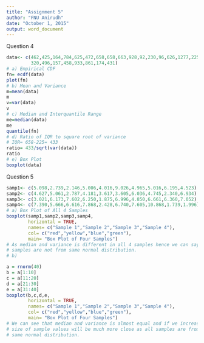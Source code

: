 ---
title: "Assignment 5"
author: "FNU Anirudh"
date: "October 1, 2015"
output: word_document
---
Question 4

```{r,eval=TRUE}
data<- c(462,425,164,784,625,472,658,658,663,928,92,230,96,626,1277,225,150,
         320,496,157,458,933,861,174,431)
# a) Empirical CDF
fn= ecdf(data)
plot(fn)
# b) Mean and Variance
m=mean(data)
m
v=var(data)
v
# c) Median and Interquantile Range
me=median(data)
me
quantile(fn)
# d) Ratio of IQR to square root of variance
# IQR= 658-225= 433
ratio= 433/sqrt(var(data))
ratio
# e) Box Plot
boxplot(data)

```

Question 5

```{r,eval=TRUE}
samp1<- c(5.098,2.739,2.146,5.006,4.016,9.026,4.965,5.016,6.195,4.523)
samp2<- c(4.627,5.061,2.787,4.181,3.617,3.605,6.036,4.745,2.340,6.934)
samp3<- c(3.021,6.173,7.602,6.250,1.875,6.996,4.850,6.661,6.360,7.052)
samp4<- c(7.390,5.666,6.616,7.868,2.428,6.740,7.605,10.868,1.739,1.996)
# a) Box Plot of All 4 Samples
boxplot(samp1,samp2,samp3,samp4,
        horizontal = TRUE,
        names= c("Sample 1","Sample 2","Sample 3","Sample 4"),
        col= c("red","yellow","blue","green"),
        main= "Box Plot of Four Samples")
# As median and variance is different in all 4 samples hence we can say that
# samples are not from same normal distribution.
# b) 

a = rnorm(40)
b = a[1:10]
c = a[11:20]
d = a[21:30]
e = a[31:40]
boxplot(b,c,d,e,
        horizontal = TRUE,
        names= c("Sample 1","Sample 2","Sample 3","Sample 4"),
        col= c("red","yellow","blue","green"),
        main= "Box Plot of Four Samples")
# We can see that median and variance is almost equal and if we increase
# size of sample values will be much more close as all samples are from
# same normal distribution.

```


